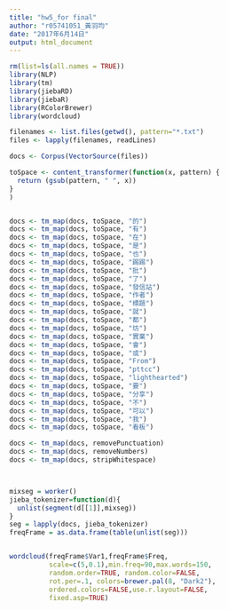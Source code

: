 ```yaml
---
title: "hw5_for final"
author: "r05741051_黃羽均"
date: "2017年6月14日"
output: html_document
---
```

```r
rm(list=ls(all.names = TRUE))
library(NLP)
library(tm)
library(jiebaRD)
library(jiebaR)
library(RColorBrewer)
library(wordcloud)

filenames <- list.files(getwd(), pattern="*.txt")
files <- lapply(filenames, readLines)

docs <- Corpus(VectorSource(files)) 

toSpace <- content_transformer(function(x, pattern) {
  return (gsub(pattern, " ", x))
}
)


docs <- tm_map(docs, toSpace, "的")
docs <- tm_map(docs, toSpace, "有")
docs <- tm_map(docs, toSpace, "在")
docs <- tm_map(docs, toSpace, "是")
docs <- tm_map(docs, toSpace, "也")
docs <- tm_map(docs, toSpace, "踢踢")
docs <- tm_map(docs, toSpace, "批")
docs <- tm_map(docs, toSpace, "了")
docs <- tm_map(docs, toSpace, "發信站")
docs <- tm_map(docs, toSpace, "作者")
docs <- tm_map(docs, toSpace, "標題")
docs <- tm_map(docs, toSpace, "就")
docs <- tm_map(docs, toSpace, "都")
docs <- tm_map(docs, toSpace, "坊")
docs <- tm_map(docs, toSpace, "實業")
docs <- tm_map(docs, toSpace, "會")
docs <- tm_map(docs, toSpace, "或")
docs <- tm_map(docs, toSpace, "From")
docs <- tm_map(docs, toSpace, "pttcc")
docs <- tm_map(docs, toSpace, "lighthearted")
docs <- tm_map(docs, toSpace, "要")
docs <- tm_map(docs, toSpace, "分享")
docs <- tm_map(docs, toSpace, "不")
docs <- tm_map(docs, toSpace, "可以")
docs <- tm_map(docs, toSpace, "我")
docs <- tm_map(docs, toSpace, "看板")

docs <- tm_map(docs, removePunctuation)
docs <- tm_map(docs, removeNumbers)
docs <- tm_map(docs, stripWhitespace)



mixseg = worker()
jieba_tokenizer=function(d){
  unlist(segment(d[[1]],mixseg))
}
seg = lapply(docs, jieba_tokenizer)
freqFrame = as.data.frame(table(unlist(seg)))


wordcloud(freqFrame$Var1,freqFrame$Freq,
          scale=c(5,0.1),min.freq=90,max.words=150,
          random.order=TRUE, random.color=FALSE, 
          rot.per=.1, colors=brewer.pal(8, "Dark2"),
          ordered.colors=FALSE,use.r.layout=FALSE,
          fixed.asp=TRUE)
```


